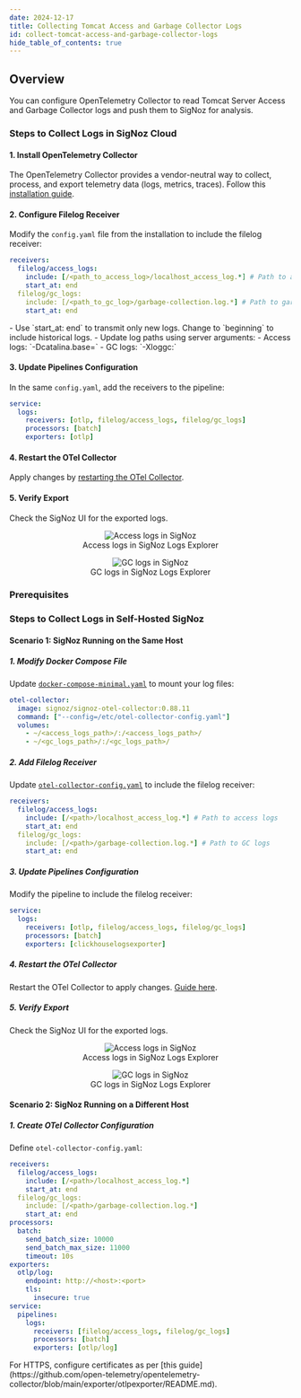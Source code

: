 ```yaml
---
date: 2024-12-17
title: Collecting Tomcat Access and Garbage Collector Logs
id: collect-tomcat-access-and-garbage-collector-logs
hide_table_of_contents: true
---
```


## Overview
You can configure OpenTelemetry Collector to read Tomcat Server Access and Garbage Collector logs and push them to SigNoz for analysis.

<Tabs entityName="plans">
<TabItem value="signoz-cloud" label="SigNoz Cloud" default>

### Steps to Collect Logs in SigNoz Cloud

#### 1. Install OpenTelemetry Collector
The OpenTelemetry Collector provides a vendor-neutral way to collect, process, and export telemetry data (logs, metrics, traces). 
Follow this [installation guide](https://signoz.io/docs/tutorial/opentelemetry-binary-usage-in-virtual-machine/).

#### 2. Configure Filelog Receiver
Modify the `config.yaml` file from the installation to include the filelog receiver:

```yaml:config.yaml
receivers:
  filelog/access_logs:
    include: [/<path_to_access_log>/localhost_access_log.*] # Path to access logs
    start_at: end
  filelog/gc_logs:
    include: [/<path_to_gc_log>/garbage-collection.log.*] # Path to garbage collector logs
    start_at: end
```

<Admonition type="info">
- Use `start_at: end` to transmit only new logs. Change to `beginning` to include historical logs.
- Update log paths using server arguments:
  - Access logs: `-Dcatalina.base=<new_access_logs_path>`
  - GC logs: `-Xloggc:<new_gc_logs_path>`
</Admonition>

#### 3. Update Pipelines Configuration
In the same `config.yaml`, add the receivers to the pipeline:

```yaml:config.yaml
service:
  logs:
    receivers: [otlp, filelog/access_logs, filelog/gc_logs]
    processors: [batch]
    exporters: [otlp]
```

#### 4. Restart the OTel Collector
Apply changes by [restarting the OTel Collector](https://signoz.io/docs/tutorial/opentelemetry-binary-usage-in-virtual-machine/). 

#### 5. Verify Export
Check the SigNoz UI for the exported logs.

<figure align="center">
  <img src="/img/docs/logs-management/send-logs/tomcat_access_logs.webp" alt="Access logs in SigNoz"/>
  <figcaption>Access logs in SigNoz Logs Explorer</figcaption>
</figure>

<figure align="center">
  <img src="/img/docs/logs-management/send-logs/tomcat_gc_logs.webp" alt="GC logs in SigNoz"/>
  <figcaption>GC logs in SigNoz Logs Explorer</figcaption>
</figure>

</TabItem>

<TabItem value="self-hosted" label="Self-Hosted">

### Prerequisites

### Steps to Collect Logs in Self-Hosted SigNoz

#### Scenario 1: SigNoz Running on the Same Host

##### 1. Modify Docker Compose File
Update [`docker-compose-minimal.yaml`](https://github.com/SigNoz/signoz/blob/main/deploy/docker/docker-compose-minimal.yaml) to mount your log files:

```yaml:/deploy/docker/docker-compose-minimal.yaml 
otel-collector:
  image: signoz/signoz-otel-collector:0.88.11
  command: ["--config=/etc/otel-collector-config.yaml"]
  volumes:
    - ~/<access_logs_path>/:/<access_logs_path>/
    - ~/<gc_logs_path>/:/<gc_logs_path>/
```

##### 2. Add Filelog Receiver
Update [`otel-collector-config.yaml`](https://github.com/SigNoz/signoz/blob/main/deploy/docker/otel-collector-config.yaml) to include the filelog receiver:

```yaml:/deploy/docker/otel-collector-config.yaml
receivers:
  filelog/access_logs:
    include: [/<path>/localhost_access_log.*] # Path to access logs
    start_at: end
  filelog/gc_logs:
    include: [/<path>/garbage-collection.log.*] # Path to GC logs
    start_at: end
```

##### 3. Update Pipelines Configuration
Modify the pipeline to include the filelog receiver:

```yaml::/deploy/docker/otel-collector-config.yaml
service:
  logs:
    receivers: [otlp, filelog/access_logs, filelog/gc_logs]
    processors: [batch]
    exporters: [clickhouselogsexporter]
```

##### 4. Restart the OTel Collector
Restart the OTel Collector to apply changes. [Guide here](https://signoz.io/docs/install/docker/).

##### 5. Verify Export
Check the SigNoz UI for the exported logs.

<figure align="center">
  <img src="/img/docs/logs-management/send-logs/tomcat_access_logs.webp" alt="Access logs in SigNoz"/>
  <figcaption>Access logs in SigNoz Logs Explorer</figcaption>
</figure>

<figure align="center">
  <img src="/img/docs/logs-management/send-logs/tomcat_gc_logs.webp" alt="GC logs in SigNoz"/>
  <figcaption>GC logs in SigNoz Logs Explorer</figcaption>
</figure>

#### Scenario 2: SigNoz Running on a Different Host

##### 1. Create OTel Collector Configuration
Define `otel-collector-config.yaml`:

```yaml
receivers:
  filelog/access_logs:
    include: [/<path>/localhost_access_log.*]
    start_at: end
  filelog/gc_logs:
    include: [/<path>/garbage-collection.log.*]
    start_at: end
processors:
  batch:
    send_batch_size: 10000
    send_batch_max_size: 11000
    timeout: 10s
exporters:
  otlp/log:
    endpoint: http://<host>:<port>
    tls:
      insecure: true
service:
  pipelines:
    logs:
      receivers: [filelog/access_logs, filelog/gc_logs]
      processors: [batch]
      exporters: [otlp/log]
```

<Admonition>
For HTTPS, configure certificates as per [this guide](https://github.com/open-telemetry/opentelemetry-collector/blob/main/exporter/otlpexporter/README.md).
</Admonition>

</TabItem>
</Tabs>
